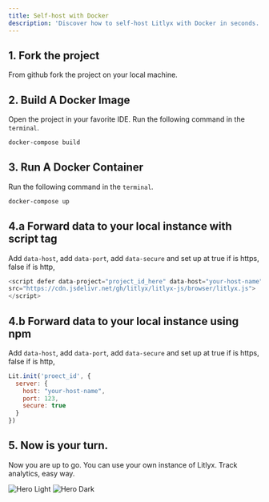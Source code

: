 ```yaml
---
title: Self-host with Docker
description: 'Discover how to self-host Litlyx with Docker in seconds.'
---
```


## 1. Fork the project

From github fork the project on your local machine.


## 2. Build A Docker Image

Open the project in your favorite IDE. Run the following command in the `terminal`.

```bash docker
docker-compose build
```

## 3. Run A Docker Container

Run the following command in the `terminal`.

```bash docker
docker-compose up
```

## 4.a Forward data to your local instance with script tag

Add `data-host`, add `data-port`, add `data-secure` and set up at true if is https, false if is http,

```javascript
<script defer data-project="project_id_here" data-host="your-host-name" data-port="your-port" data-secure="true/false"
src="https://cdn.jsdelivr.net/gh/litlyx/litlyx-js/browser/litlyx.js">
</script>
```


## 4.b Forward data to your local instance using npm

Add `data-host`, add `data-port`, add `data-secure` and set up at true if is https, false if is http,

```javascript
Lit.init('proect_id', {
  server: {
    host: "your-host-name",
    port: 123,
    secure: true
  }
})
```
## 5. Now is your turn.

Now you are up to go. You can use your own instance of Litlyx. Track analytics, easy way.

<img
  className="block dark:hidden"
  src="/images/easy-dashboard.svg"
  alt="Hero Light"
/>
<img
  className="hidden dark:block"
  src="/images/easy-dashboard.svg"
  alt="Hero Dark"
/>
